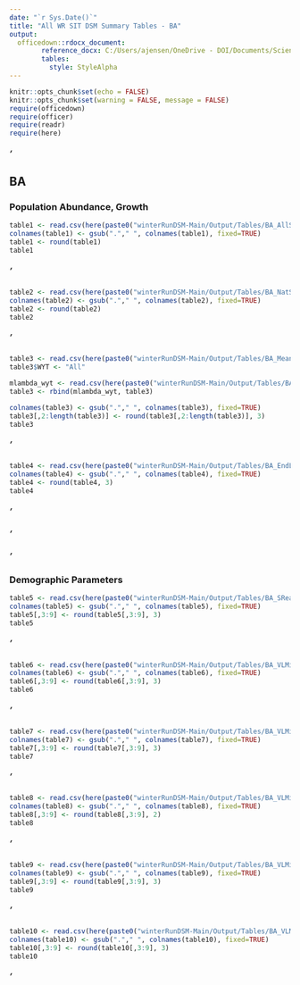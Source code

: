 ```yaml
---
date: "`r Sys.Date()`"
title: "All WR SIT DSM Summary Tables - BA"
output: 
  officedown::rdocx_document:
        reference_docx: C:/Users/ajensen/OneDrive - DOI/Documents/Science Division/R resources/TableTemplate.docx
        tables:
          style: StyleAlpha
---
```


```r
knitr::opts_chunk$set(echo = FALSE)
knitr::opts_chunk$set(warning = FALSE, message = FALSE) 
require(officedown)
require(officer)
require(readr)
require(here)
```


##### '
## BA 

### Population Abundance, Growth

```r
table1 <- read.csv(here(paste0("winterRunDSM-Main/Output/Tables/BA_AllSpawners.csv")))
colnames(table1) <- gsub("."," ", colnames(table1), fixed=TRUE)
table1 <- round(table1)
table1
```

##### '

```r
table2 <- read.csv(here(paste0("winterRunDSM-Main/Output/Tables/BA_NatSpawners.csv")))
colnames(table2) <- gsub("."," ", colnames(table2), fixed=TRUE)
table2 <- round(table2)
table2
```

##### '

```r
table3 <- read.csv(here(paste0("winterRunDSM-Main/Output/Tables/BA_MeanLambda.csv")))
table3$WYT <- "All"

mlambda_wyt <- read.csv(here(paste0("winterRunDSM-Main/Output/Tables/BA_WYTMeanLambda.csv")))
table3 <- rbind(mlambda_wyt, table3)

colnames(table3) <- gsub("."," ", colnames(table3), fixed=TRUE)
table3[,2:length(table3)] <- round(table3[,2:length(table3)], 3)
table3
```

##### '

```r
table4 <- read.csv(here(paste0("winterRunDSM-Main/Output/Tables/BA_EndLambda.csv")))
colnames(table4) <- gsub("."," ", colnames(table4), fixed=TRUE)
table4 <- round(table4, 3)
table4
```


##### '

##### '
##### ' 
### Demographic Parameters

```r
table5 <- read.csv(here(paste0("winterRunDSM-Main/Output/Tables/BA_SRearUSR.csv")))
colnames(table5) <- gsub("."," ", colnames(table5), fixed=TRUE)
table5[,3:9] <- round(table5[,3:9], 3)
table5
```
##### ' 

```r
table6 <- read.csv(here(paste0("winterRunDSM-Main/Output/Tables/BA_VLMigrUM.csv")))
colnames(table6) <- gsub("."," ", colnames(table6), fixed=TRUE)
table6[,3:9] <- round(table6[,3:9], 3)
table6
```
##### ' 

```r
table7 <- read.csv(here(paste0("winterRunDSM-Main/Output/Tables/BA_VLMigrLM.csv")))
colnames(table7) <- gsub("."," ", colnames(table7), fixed=TRUE)
table7[,3:9] <- round(table7[,3:9], 3)
table7
```

##### '
```r
table8 <- read.csv(here(paste0("winterRunDSM-Main/Output/Tables/BA_VLMigrLL.csv")))
colnames(table8) <- gsub("."," ", colnames(table8), fixed=TRUE)
table8[,3:9] <- round(table8[,3:9], 2)
table8
```

##### '
```r
table9 <- read.csv(here(paste0("winterRunDSM-Main/Output/Tables/BA_VLMigrNDelta.csv")))
colnames(table9) <- gsub("."," ", colnames(table9), fixed=TRUE)
table9[,3:9] <- round(table9[,3:9], 3)
table9
```

##### '
```r
table10 <- read.csv(here(paste0("winterRunDSM-Main/Output/Tables/BA_VLMigrSDelta.csv")))
colnames(table10) <- gsub("."," ", colnames(table10), fixed=TRUE)
table10[,3:9] <- round(table10[,3:9], 3)
table10
```
##### '


